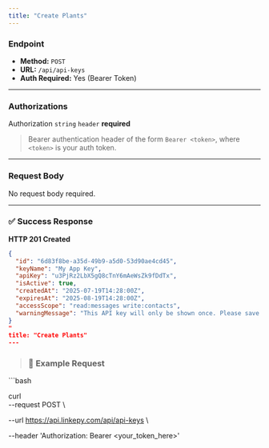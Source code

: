 ```yaml
---
title: "Create Plants"
---
```


### Endpoint

- **Method:** `POST`
- **URL:** `/api/api-keys`
- **Auth Required:** Yes (Bearer Token)

---

### Authorizations

Authorization `string` `header` **required**

> Bearer authentication header of the form `Bearer <token>`, where `<token>` is your auth token.

---

### Request Body

No request body required.

---

### ✅ Success Response

**HTTP 201 Created**

```json
{
  "id": "6d83f8be-a35d-49b9-a5d0-53d90ae4cd45",
  "keyName": "My App Key",
  "apiKey": "u3PjRz2LbX5gQ8cTnY6mAeWsZk9fDdTx", 
  "isActive": true,
  "createdAt": "2025-07-19T14:28:00Z",
  "expiresAt": "2025-08-19T14:28:00Z",
  "accessScope": "read:messages write:contacts",
  "warningMessage": "This API key will only be shown once. Please save it securely."
}
"
title: "Create Plants"
---
```

> ### 📘 Example Request

\`\`\`bash

curl \
  --request POST \\

  --url [https://](https://api.linkepy.com/api/api-keys)[api.linkepy.com](https://customerapi.linkepy.com)[/api/api-keys](https://api.linkepy.com/api/api-keys) \\

  --header 'Authorization: Bearer \<your_token_here\>'